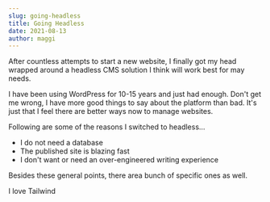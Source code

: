 ```yaml
---
slug: going-headless
title: Going Headless
date: 2021-08-13
author: maggi
---
```

After countless attempts to start a new website, I finally got my head wrapped around a headless CMS solution I think will work best for may needs. 

I have been using WordPress for 10-15 years and just had enough. Don't get me wrong, I have more good things to say about the platform than bad. It's just that I feel there are better ways now to manage websites. 

Following are some of the reasons I switched to headless…

* I do not need a database
* The published site is blazing fast
* I don't want or need an over-engineered writing experience

Besides these general points, there area bunch of specific ones as well.

<div className="p-5 font-semibold">I love Tailwind</div>